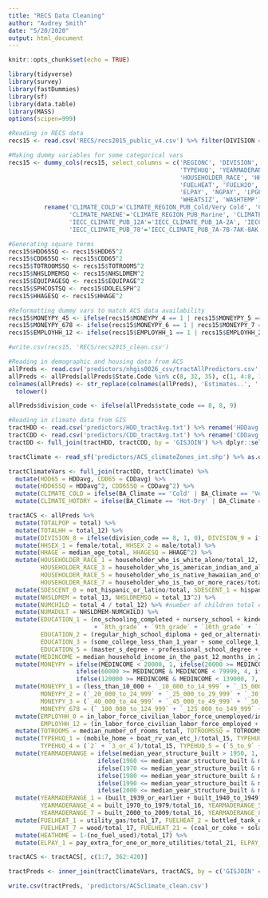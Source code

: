 ```yaml
---
title: "RECS Data Cleaning"
author: "Audrey Smith"
date: "5/20/2020"
output: html_document
---
```


```r
knitr::opts_chunk$set(echo = TRUE)
```

```r
library(tidyverse)
library(survey)
library(fastDummies)
library(sf)
library(data.table)
library(MASS)
options(scipen=999)
```

```r
#Reading in RECS data
recs15 <- read.csv('RECS/recs2015_public_v4.csv') %>% filter(DIVISION == 8 | DIVISION == 9)

#Making dummy variables for some categorical vars
recs15 <- dummy_cols(recs15, select_columns = c('REGIONC', 'DIVISION', 'UATYP10', 'CLIMATE_REGION_PUB', 'IECC_CLIMATE_PUB',
                                                'TYPEHUQ', 'YEARMADERANGE', 'WALLTYPE', 
                                                'HOUSEHOLDER_RACE', 'HHSEX', 'KOWNRENT', 'EDUCATION', 'MONEYPY', 'EMPLOYHH', 'SDESCENT',
                                                'FUELHEAT', 'FUELH2O',
                                                'ELPAY', 'NGPAY', 'LPGPAY', 'FOPAY',
                                                'WHEATSIZ', 'WASHTEMP')) %>%
          rename('CLIMATE_COLD'='CLIMATE_REGION_PUB_Cold/Very Cold', 'CLIMATE_HOTDRY'='CLIMATE_REGION_PUB_Hot-Dry/Mixed-Dry',
                 'CLIMATE_MARINE'='CLIMATE_REGION_PUB_Marine', 'CLIMATE_HOTHUMID'='CLIMATE_REGION_PUB_Hot-Humid', 'CLIMATE_MIXHUMID'='CLIMATE_REGION_PUB_Mixed-Humid', 
                 'IECC_CLIMATE_PUB_12A'='IECC_CLIMATE_PUB_1A-2A', 'IECC_CLIMATE_PUB_34B'='IECC_CLIMATE_PUB_3B-4B', 'IECC_CLIMATE_PUB_6AB'='IECC_CLIMATE_PUB_6A-6B',
                 'IECC_CLIMATE_PUB_78'='IECC_CLIMATE_PUB_7A-7B-7AK-8AK')

#Generating square terms
recs15$HDD65SQ <- recs15$HDD65^2
recs15$CDD65SQ <- recs15$CDD65^2
recs15$TOTROOMSSQ <- recs15$TOTROOMS^2
recs15$NHSLDMEMSQ <- recs15$NHSLDMEM^2
recs15$EQUIPAGESQ <- recs15$EQUIPAGE^2
recs15$SPHCOSTSQ <- recs15$DOLELSPH^2
recs15$HHAGESQ <- recs15$HHAGE^2

#Reformatting dummy vars to match ACS data availability
recs15$MONEYPY_45 <- ifelse(recs15$MONEYPY_4 == 1 | recs15$MONEYPY_5 == 1, 1, 0)
recs15$MONEYPY_678 <- ifelse(recs15$MONEYPY_6 == 1 | recs15$MONEYPY_7 == 1 | recs15$MONEYPY_8 == 1, 1, 0)
recs15$EMPLOYHH_12 <- ifelse(recs15$EMPLOYHH_1 == 1 | recs15$EMPLOYHH_2 == 1, 1, 0)

#write.csv(recs15, 'RECS/recs2015_clean.csv')
```

```r
#Reading in demographic and housing data from ACS
allPreds <- read.csv('predictors/nhgis0026_csv/tractAllPredictors.csv', skip = 1, header = TRUE, stringsAsFactors = FALSE)
allPreds <- allPreds[allPreds$State.Code %in% c(8, 32, 35), c(1, 4:8, 11, 38:391)]
colnames(allPreds) <- str_replace(colnames(allPreds), 'Estimates..', '') %>% gsub(x = ., pattern = '\\.\\.+', replacement = '.') %>% gsub(x = ., pattern = '\\.', replacement = '_') %>%
  tolower()

allPreds$division_code <- ifelse(allPreds$state_code == 8, 8, 9)

#Reading in climate data from GIS
tractHDD <- read.csv('predictors/HDD_tractAvg.txt') %>% rename('HDDavg'='MEAN')
tractCDD <- read.csv('predictors/CDD_tractAvg.txt') %>% rename('CDDavg'='MEAN')
tractDD <- full_join(tractHDD, tractCDD, by = 'GISJOIN') %>% dplyr::select(2, 9, 19)

tractClimate <- read_sf('predictors/ACS_climateZones_int.shp') %>% as.data.frame() %>% dplyr::select(-geometry) %>% dplyr::select(GISJOIN, IECC_Clima, BA_Climate)

tractClimateVars <- full_join(tractDD, tractClimate) %>%
  mutate(HDD65 = HDDavg, CDD65 = CDDavg) %>%
  mutate(HDD65SQ = HDDavg^2, CDD65SQ = CDDavg^2) %>%
  mutate(CLIMATE_COLD = ifelse(BA_Climate == 'Cold' | BA_Climate == 'Very Cold', 1, 0)) %>%
  mutate(CLIMATE_HOTDRY = ifelse(BA_Climate == 'Hot-Dry' | BA_Climate == 'Mixed-Dry', 1, 0))

tractACS <- allPreds %>%
  mutate(TOTALPOP = total) %>%
  mutate(TOTALHH = total_12) %>%
  mutate(DIVISION_8 = ifelse(division_code == 8, 1, 0), DIVISION_9 = ifelse(division_code == 9, 1, 0)) %>%
  mutate(HHSEX_1 = female/total, HHSEX_2 = male/total) %>%
  mutate(HHAGE = median_age_total, HHAGESQ = HHAGE^2) %>%
  mutate(HOUSEHOLDER_RACE_1 = householder_who_is_white_alone/total_12, HOUSEHOLDER_RACE_2 = householder_who_is_black_or_african_american_alone/total_12, 
         HOUSEHOLDER_RACE_3 = householder_who_is_american_indian_and_alaska_native_alone/total_12, HOUSEHOLDER_RACE_4 = householder_who_is_asian_alone/total_12, 
         HOUSEHOLDER_RACE_5 = householder_who_is_native_hawaiian_and_other_pacific_islander_alone/total_12, HOUSEHOLDER_RACE_6 = householder_who_is_some_other_race_alone/total_12,
         HOUSEHOLDER_RACE_7 = householder_who_is_two_or_more_races/total_12) %>%
  mutate(SDESCENT_0 = not_hispanic_or_latino/total, SDESCENT_1 = hispanic_or_latino/total) %>%
  mutate(NHSLDMEM = total_13, NHSLDMEMSQ = total_13^2) %>%
  mutate(NUMCHILD = total_4 / total_12) %>% #number of children total divided by number of households
  mutate(NUMADULT = NHSLDMEM-NUMCHILD) %>%
  mutate(EDUCATION_1 = (no_schooling_completed + nursery_school + kindergarten + `1st_grade` + `2nd_grade` + `3rd_grade` + `4th_grade` + `5th_grade` + `6th_grade` + `7th_grade`
                        + `8th_grade` + `9th_grade` + `10th_grade` + `11th_grade` + `12th_grade_no_diploma`)/total_6,
         EDUCATION_2 = (regular_high_school_diploma + ged_or_alternative_credential)/total_6, 
         EDUCATION_3 = (some_college_less_than_1_year + some_college_1_or_more_years_no_degree + associate_s_degree)/total_6, EDUCATION_4 = bachelor_s_degree/total_6,
         EDUCATION_5 = (master_s_degree + professional_school_degree + doctorate_degree)/total_6) %>%
  mutate(MEDINCOME = median_household_income_in_the_past_12_months_in_2018_inflation_adjusted_dollars_) %>%
  mutate(MONEYPY = ifelse(MEDINCOME < 20000, 1, ifelse(20000 >= MEDINCOME & MEDINCOME < 39999, 2, ifelse(40000 >= MEDINCOME & MEDINCOME < 59999, 3,
                   ifelse(60000 >= MEDINCOME & MEDINCOME < 79999, 4, ifelse(80000 >= MEDINCOME & MEDINCOME < 99999, 5, ifelse(100000 >= MEDINCOME & MEDINCOME < 119000, 6,
                   ifelse(120000 >= MEDINCOME & MEDINCOME < 139000, 7, ifelse(MEDINCOME >= 140000, 8, NA))))))))) %>%
  mutate(MONEYPY_1 = (less_than_10_000 + `_10_000_to_14_999` + `_15_000_to_19_999`)/total_7, 
         MONEYPY_2 = (`_20_000_to_24_999` + `_25_000_to_29_999` + `_30_000_to_34_999` + `_35_000_to_39_999`)/total_7,
         MONEYPY_3 = (`_40_000_to_44_999` + `_45_000_to_49_999` + `_50_000_to_59_999`)/total_7, MONEYPY_45 = (`_60_000_to_74_999` + `_75_000_to_99_999`)/total_7,
         MONEYPY_678 = (`_100_000_to_124_999` + `_125_000_to_149_999` + `_150_000_to_199_999` + `_200_000_or_more`)/total_7) %>%
  mutate(EMPLOYHH_0 = in_labor_force_civilian_labor_force_unemployed/in_labor_force,
         EMPLOYHH_12 = (in_labor_force_civilian_labor_force_employed + in_labor_force_armed_forces)/in_labor_force) %>%
  mutate(TOTROOMS = median_number_of_rooms_total, TOTROOMSSQ = TOTROOMS^2) %>%
  mutate(TYPEHUQ_1 = (mobile_home + boat_rv_van_etc_)/total_15, TYPEHUQ_2 = `1_detached`/total_15, TYPEHUQ_3 = `1_attached`/total_15, 
         TYPEHUQ_4 = (`2` + `3_or_4`)/total_15, TYPEHUQ_5 = (`5_to_9` + `10_to_19` + `20_to_49` + `50_or_more`)/total_15) %>%
  mutate(YEARMADERANGE = ifelse(median_year_structure_built > 1950, 1, ifelse(1950 <= median_year_structure_built & median_year_structure_built < 1960, 2,
                         ifelse(1960 <= median_year_structure_built & median_year_structure_built < 1970, 3, 
                         ifelse(1970 <= median_year_structure_built & median_year_structure_built < 1980, 4,
                         ifelse(1980 <= median_year_structure_built & median_year_structure_built < 1990, 5,
                         ifelse(1990 <= median_year_structure_built & median_year_structure_built < 2000, 6,
                         ifelse(2000 <= median_year_structure_built & median_year_structure_built < 2010, 7, ifelse(2010 <= median_year_structure_built, 8, NA))))))))) %>%
  mutate(YEARMADERANGE_1 = (built_1939_or_earlier + built_1940_to_1949)/total_16, YEARMADERANGE_2 = built_1950_to_1959/total_16, YEARMADERANGE_3 = built_1960_to_1969/total_16,
         YEARMADERANGE_4 = built_1970_to_1979/total_16, YEARMADERANGE_5 = built_1980_to_1989/total_16, YEARMADERANGE_6 = built_1990_to_1999/total_16, 
         YEARMADERANGE_7 = built_2000_to_2009/total_16, YEARMADERANGE_8 = (built_2010_to_2013 + built_2014_or_later)/total_16) %>%
  mutate(FUELHEAT_1 = utility_gas/total_17, FUELHEAT_2 = bottled_tank_or_lp_gas/total_17, FUELHEAT_3 = fuel_oil_kerosene_etc_/total_17, FUELHEAT_5 = electricity/total_17,
         FUELHEAT_7 = wood/total_17, FUELHEAT_21 = (coal_or_coke + solar_energy + other_fuel)/total_17) %>%
  mutate(HEATHOME = 1-(no_fuel_used)/total_17) %>%
  mutate(ELPAY_1 = pay_extra_for_one_or_more_utilities/total_21, ELPAY_2 = no_extra_payment_for_any_utilities/total_21)

tractACS <- tractACS[, c(1:7, 362:420)]

tractPreds <- inner_join(tractClimateVars, tractACS, by = c('GISJOIN' = 'gis_join_match_code'))

write.csv(tractPreds, 'predictors/ACSclimate_clean.csv')
```



